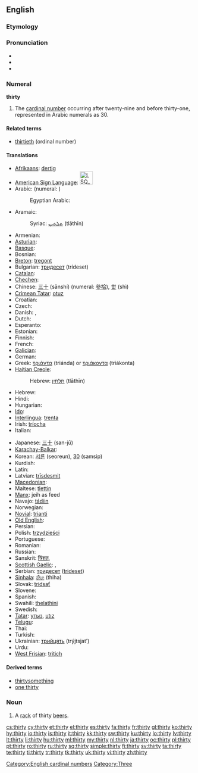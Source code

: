 ==English==

===Etymology===
{{etyl|ang}} {{term|þritig|þritiġ|lang=ang|sc=Latinx}}

===Pronunciation===
* {{audio|en-us-thirty.ogg|Audio (US)}}
* {{audio|en-uk-thirty.ogg|Audio (UK)}}
* {{rhymes|ɜː(r)ti}}

===Numeral===
'''thirty'''

# The [[cardinal number]] occurring after twenty-nine and before thirty-one, represented in Arabic numerals as 30.

====Related terms====
* [[thirtieth]] (ordinal number)

====Translations====
{{trans-top|cardinal number}}
* [[Afrikaans]]: [[dertig]]
* [[American Sign Language]]: [[Image:LSQ 30.jpg|35px]]
* Arabic: {{t-|ar|ثلاثون|alt=ثَلاثُونَ|tr=thalaathuuna}} (numeral: {{Arab|[[٣٠]]}})
*: Egyptian Arabic: {{tø|arz|تلاتين|tr=talaatiin|sc=Arab|xs=Egyptian Arabic}}
* Aramaic:
*: Syriac: [[ܬܠܬܝܢ]] (tlāthīn) {{c}}
* Armenian: {{t+|hy|երեսուն|tr=eresun}}
* [[Asturian]]: {{t-|ast|trenta|xs=Asturian}}
* [[Basque]]: {{t|eu|hogeita hamar|xs=Basque}}
* Bosnian: {{t-|bs|trideset}}
* [[Breton]]: [[tregont]]
* Bulgarian: [[тридесет]] (trídeset)
* [[Catalan]]: {{t+|ca|trenta}}
* [[Chechen]]: {{tø|ce|ткъе итт|tr=tqe itt}}
* Chinese: [[三十]] (sānshí) (numeral: [[參拾]]), [[丗]] (shì)
* [[Crimean Tatar]]: [[otuz#Crimean Tatar|otuz]]
* Croatian: {{t+|hr|trideset|alt=trídeset}}
* Czech: {{t-|cs|třicet}}
* Danish: {{t+|da|tredive}}, {{t-|da|tredve}}
* Dutch: {{t+|nl|dertig|f}}
* Esperanto: {{t+|eo|tridek|xs=Esperanto}}
* Estonian: {{t-|et|kolmkümmend}}
* Finnish: {{t+|fi|kolmekymmentä}}
* French: {{t+|fr|trente|m}}
* [[Galician]]: {{t+|gl|trinta|xs=Galician}}
* German: {{t+|de|dreißig|f}}
* Greek: [[τριάντα]] (triánda) or [[τριάκοντα]] (triákonta)
* [[Haitian Creole]]: {{tø|ht|trant}}
*: Hebrew: [[תלתין]] (tlāthīn) {{c}}
* Hebrew: {{t-|he|שלושים|m|f|alt=שְׁלוֹשִׁים|tr=shloshím}}
* Hindi: {{t+|hi|तीस|tr=tees|xs=Hindi}}
* Hungarian: {{t+|hu|harminc}}
* [[Ido]]: {{t+|io|triadek|xs=Ido}}
* [[Interlingua]]: [[trenta]]
* Irish: [[tríocha]]
* Italian: {{t+|it|trenta}}
{{trans-mid}}
* Japanese: [[三十]] (san-jū)
* [[Karachay-Balkar]]: {{tø|krc|отуз|tr=otuz|sc=Cyrl}}
* Korean: [[서른]] (seoreun), [[30]] (samsip)
* Kurdish: {{t-|ku|سی|sc=ku-Arab}}
* Latin: {{t-|la|triginta}}
* Latvian: [[trīsdesmit]]
* [[Macedonian]]: {{t|mk|триесет|tr=tríeset}}
* Maltese: [[tlettin]]
* [[Manx]]: jeih as feed
* Navajo: [[tádiin]]
* Norwegian: {{t-|no|tredve}}
* [[Novial]]: [[trianti]]
* [[Old English]]: {{t-|ang|þritig|alt=þrītiġ|xs=Old English}}
* Persian: {{t+|fa|سی|tr=si|xs=Persian}}
* Polish: [[trzydzieści]]
* Portuguese: {{t+|pt|trinta}}
* Romanian: {{t+|ro|treizeci}}
* Russian: {{t+|ru|тридцать|tr=trídtsat’}}
* Sanskrit: [[त्रिंशत्]], {{unicode|[[triṁśat]]}}
* [[Scottish Gaelic]]: {{qualifier|old system}} {{t-|gd|deug|xs=Scottish Gaelic}} {{t-|gd|air fhichead|xs=Scottish Gaelic}}, {{qualifier|new system}} {{t-|gd|trìthead|xs=Scottish Gaelic}}
* Serbian: [[тридесет]] ([[trideset]])
* [[Sinhala]]: [[තිහ]] (thiha)
* Slovak: [[tridsať]]
* Slovene: {{t+|sl|trideset}}
* Spanish: {{t+|es|treinta}}
* Swahili: [[thelathini]]
* Swedish: {{t+|sv|trettio}}
* [[Tatar]]: [[утыз#Tatar|утыз]], [[utız#Tatar|utız]]
* [[Telugu]]: {{t|te|ముప్ఫై|tr=mupphai}}
* Thai: {{t|th|สามสิบ}}
* Turkish: {{t+|tr|otuz}}
* Ukrainian: [[трийцять]] (trýjtsjat’)
* Urdu: {{t-|ur|تیس|tr=tees|xs=Urdu}}
* [[West Frisian]]: [[tritich]]
{{trans-bottom}}

====Derived terms====
* [[thirtysomething]]
* [[one thirty]]

===Noun===
{{en-noun|thirties}}

# {{slang}} A [[rack]] of thirty [[beer]]s.

[[Category:English cardinal numbers]]
[[Category:Three]]

[[cs:thirty]]
[[cy:thirty]]
[[et:thirty]]
[[el:thirty]]
[[es:thirty]]
[[fa:thirty]]
[[fr:thirty]]
[[gl:thirty]]
[[ko:thirty]]
[[hy:thirty]]
[[io:thirty]]
[[is:thirty]]
[[it:thirty]]
[[kk:thirty]]
[[sw:thirty]]
[[ku:thirty]]
[[lo:thirty]]
[[lv:thirty]]
[[lt:thirty]]
[[li:thirty]]
[[hu:thirty]]
[[ml:thirty]]
[[my:thirty]]
[[nl:thirty]]
[[ja:thirty]]
[[oc:thirty]]
[[pl:thirty]]
[[pt:thirty]]
[[ro:thirty]]
[[ru:thirty]]
[[sq:thirty]]
[[simple:thirty]]
[[fi:thirty]]
[[sv:thirty]]
[[ta:thirty]]
[[te:thirty]]
[[ti:thirty]]
[[tr:thirty]]
[[tk:thirty]]
[[uk:thirty]]
[[vi:thirty]]
[[zh:thirty]]